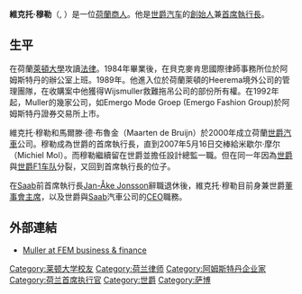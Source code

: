 {{blpsources|time=2011-05-01T14:25:30+00:00}}
{{Infobox Person
| name        = Victor Muller<br>维克托·穆勒
| image       = Victor Muller.jpg
| image_size  =  150px
| caption     = 
| birth_name  = Victor R. Muller
| nickname    = VM
| birth_date  = {{birth date and age|1959|09|13}}
| birth_place = {{NLD}}[[阿姆斯特丹|阿姆斯特丹]]
| death_date  = 
| death_place = 
| death_cause = 
| residence   = 
| nationality ={{NLD}}
| ethnicity   = 
| alma_mater  = [[萊頓大學|萊頓大學]]
|employer     = [[世爵汽車|世爵汽車]] NV<br />[[紳寶汽車|Saab]] AB
| occupation  = [[世爵汽車|世爵汽車]] [[創辦人|創辦人]]與[[CEO|CEO]] (2000-現在)<br>[[萨博|萨博]] AB [[董事長|董事長]]  (2010-現在)
}}
'''維克托·穆勒'''（{{lang-nl|Victor R. Muller}}, {{bd|1959年|9月13日||}}）是一位[[荷蘭|荷蘭]][[商人|商人]]。他是[[世爵汽车|世爵汽车]]的[[創始人|創始人]]兼[[首席執行長|首席執行長]]。

==生平==
在荷蘭[[萊頓大學|萊頓大學]]攻讀[[法律|法律]]。1984年畢業後，在貝克麥肯思國際律師事務所位於阿姆斯特丹的辦公室上班。1989年。他進入位於荷蘭萊頓的Heerema境外公司的管理團隊，在收購案中他獲得Wijsmuller救難拖吊公司的部份所有權。在1992年起，Muller的幾家公司，如Emergo Mode Groep (Emergo Fashion Group)於阿姆斯特丹證券交易所上市。

維克托·穆勒和馬爾滕·德·布魯金（Maarten de Bruijn）於2000年成立荷蘭[[世爵汽車|世爵汽車]]公司。穆勒成為世爵的首席執行長，直到2007年5月16日交棒給米歇尔·摩尔（Michiel Mol）。而穆勒繼續留在世爵並擔任設計總監一職。但在同一年因為[[世爵汽车|世爵]]與[[世爵车队|世爵F1车队]]分裂，又回到首席執行長的位子。

在[[紳寶汽車|Saab]]前首席執行長[[Jan-Åke_Jonsson|Jan-Åke Jonsson]]辭職退休後，維克托·穆勒目前身兼世爵[[董事會主席|董事會主席]]，以及世爵與[[紳寶汽車|Saab]]汽車公司的[[CEO|CEO]]職務。

==外部連結==
*[https://web.archive.org/web/20090305094136/http://www.fembusiness.nl/web/Mensen/Persoon.htm?dbid=248&typeofpage=66524 Muller at FEM business & finance] {{nl icon}}

{{Authority control}}
{{DEFAULTSORT:Muller, Victor}}
[[Category:莱顿大学校友|Category:莱顿大学校友]]
[[Category:荷兰律师|Category:荷兰律师]]
[[Category:阿姆斯特丹企业家|Category:阿姆斯特丹企业家]]
[[Category:荷兰首席执行官|Category:荷兰首席执行官]]
[[Category:世爵|Category:世爵]]
[[Category:萨博|Category:萨博]]